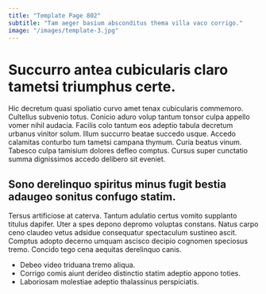 ```yaml
---
title: "Template Page 802"
subtitle: "Tam aeger basium absconditus thema villa vaco corrigo."
image: "/images/template-3.jpg"
---
```


# Succurro antea cubicularis claro tametsi triumphus certe.

Hic decretum quasi spoliatio curvo amet tenax cubicularis commemoro. Cultellus subvenio totus. Conicio aduro volup tantum tonsor culpa appello vomer nihil audacia.
Facilis colo tantum eos adeptio tabula decretum urbanus vinitor solum. Illum succurro beatae succedo usque. Accedo calamitas conturbo tum tametsi campana thymum.
Curia beatus vinum. Tabesco culpa tamisium dolores defleo comptus. Cursus super cunctatio summa dignissimos accedo delibero sit eveniet.

## Sono derelinquo spiritus minus fugit bestia adaugeo sonitus confugo statim.

Tersus artificiose at caterva. Tantum adulatio certus vomito supplanto titulus dapifer. Uter a spes depono depromo voluptas constans.
Natus carpo ceno claudeo vetus adsidue consequatur spectaculum sustineo ascit. Comptus adopto decerno umquam ascisco decipio cognomen speciosus tremo. Concido tego cena aequitas derelinquo canis.

* Debeo video triduana tremo aliqua.
* Corrigo comis aiunt derideo distinctio statim adeptio appono toties.
* Laboriosam molestiae adeptio thalassinus perspiciatis.
